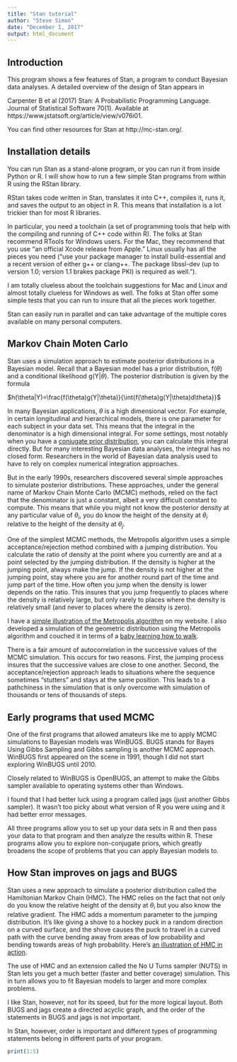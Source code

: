 ```yaml
---
title: "Stan tutorial"
author: "Steve Simon"
date: "December 1, 2017"
output: html_document
---
```


## Introduction

This program shows a few features of Stan, a program to conduct Bayesian data analyses. A detailed overview of the design of Stan appears in

Carpenter B et al (2017) Stan: A Probabilistic Programming Language. Journal of Statistical Software 70(1). Available at https://www.jstatsoft.org/article/view/v076i01.

You can find other resources for Stan at http://mc-stan.org/.

## Installation details

You can run Stan as a stand-alone program, or you can run it from inside Python or R. I will show how to run a few simple Stan programs from within R using the RStan library.

RStan takes code written in Stan, translates it into C++, compiles it, runs it, and saves the output to an object in R. This means that installation is a lot trickier than for most R libraries.

In particular, you need a toolchain (a set of programming tools that help with the compiling and running of C++ code within R). The folks at Stan recommend RTools for Windows users. For the Mac, they recommend that you use "an official Xcode release from Apple."  Linux usually has all the pieces you need ("use your package manager to install build-essential and a recent version of either g++ or clang++. The package libssl-dev (up to version 1.0; version 1.1 brakes package PKI) is required as well."). 

I am totally clueless about the toolchain suggestions for Mac and Linux and almost totally clueless for Windows as well. The folks at Stan offer some simple tests that you can run to insure that all the pieces work together.

Stan can easily run in parallel and can take advantage of the multiple cores available on many personal computers.

## Markov Chain Moten Carlo

Stan uses a simulation approach to estimate posterior distributions in a Bayesian model. Recall that a Bayesian model has a prior distribution, f($\theta$) and a conditional likelihood g(Y|$\theta$). The posterior distribution is given by the formula

$h(\theta|Y)=\frac{f(\theta)g(Y|\theta)}{\int{f(\theta)g(Y|\theta)d\theta}}$

In many Bayesian applications, $\theta$ is a high dimensional vector. For example, in certain longitudinal and hierarchical models, there is one parameter for each subject in your data set. This means that the integral in the denominator is a high dimensional integral. For some settings, most notably when you have a [conjugate prior distribution](https://en.wikipedia.org/wiki/Conjugate_prior), you can calculate this integral directly. But for many interesting Bayesian data analyses, the integral has no closed form. Researchers in the world of Bayesian data analysis used to have to rely on complex numerical integration approaches.

But in the early 1990s, researchers discovered several simple approaches to simulate posterior distributions. These approaches, under the general name of Markov Chain Monte Carlo (MCMC) methods, relied on the fact that the denominator is just a constant, albeit a very difficult constant to compute. This means that while you might not know the posterior density at any particular value of $\theta_i$, you do know the height of the density at $\theta_i$ relative to the height of the density at $\theta_j$.

One of the simplest MCMC methods, the Metropolis algorithm uses a simple acceptance/rejection method combined with a jumping distribution. You calculate the ratio of density at the point where you currently are and at a point selected by the jumping distribution. If the density is higher at the jumping point, always make the jump. If the density is not higher at the jumping point, stay where you are for another round part of the time and jump part of the time. How often you jump when the density is lower depends on the ratio. This insures that you jump frequently to places where the density is relatively large, but only rarely to places where the density is relatively small (and never to places where the density is zero).

I have a [simple illustration of the Metropolis algorithm](http://www.pmean.com/07/MetropolisAlgorithm.html) on my website. I also developed a simulation of the geometric distribution using the Metropolis algorithm and couched it in terms of a [baby learning how to walk](http://blog.pmean.com/baby-walk/).

There is a fair amount of autocorrelation in the successive values of the MCMC simulation. This occurs for two reasons. First, the jumping process insures that the successive values are close to one another. Second, the acceptance/rejection approach leads to situations where the sequence sometimes "stutters" and stays at the same position. This leads to a pathchiness in the simulation that is only overcome with simulation of thousands or tens of thousands of steps.

## Early programs that used MCMC

One of the first programs that allowed amateurs like me to apply MCMC simulations to Bayesian models was WinBUGS. BUGS stands for Bayes Using Gibbs Sampling and Gibbs sampling is another MCMC approach. WinBUGS first appeared on the scene in 1991, though I did not start exploring WinBUGS until 2010.

Closely related to WinBUGS is OpenBUGS, an attempt to make the Gibbs sampler available to operating systems other than Windows.

I found that I had better luck using a program called jags (just another Gibbs sampler). It wasn't too picky about what version of R you were using and it had better error messages.

All three programs allow you to set up your data sets in R and then pass your data to that program and then analyze the results within R. These programs allow you to explore non-conjugate priors, which greatly broadens the scope of problems that you can apply Bayesian models to.

## How Stan improves on jags and BUGS

Stan uses a new approach to simulate a posterior distribution called the Hamiltonian Markov Chain (HMC). The HMC relies on the fact that not only do you know the relative height of the density at $\theta_i$ but you also know the relative gradient. The HMC adds a momentum parameter to the jumping distribution. It's like giving a shove to a hockey puck in a random direction on a curved surface, and the shove causes the puck to travel in a curved path with the curve bending away from areas of low probability and bending towards areas of high probability. Here's [an illustration of HMC in action](https://www.youtube.com/watch?v=59vKonIy2uU).

The use of HMC and an extension called the No U Turns sampler (NUTS) in Stan lets you get a much better (faster and better coverage) simulation. This in turn allows you to fit Bayesian models to larger and more complex problems.

I like Stan, however, not for its speed, but for the more logical layout. Both BUGS and jags create a directed acyclic graph, and the order of the statements in BUGS and jags is not important.

In Stan, however, order is important and different types of programming statements belong in different parts of your program.

```r
print(1:5)
```